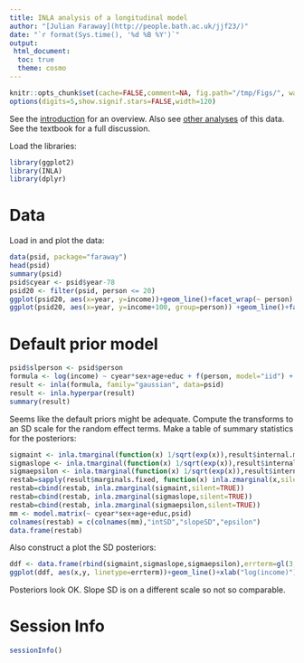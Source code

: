 ```yaml
---
title: INLA analysis of a longitudinal model
author: "[Julian Faraway](http://people.bath.ac.uk/jjf23/)"
date: "`r format(Sys.time(), '%d %B %Y')`"
output:
 html_document:
  toc: true
  theme: cosmo
---
```


```r
knitr::opts_chunk$set(cache=FALSE,comment=NA, fig.path="/tmp/Figs/", warning=FALSE, message=FALSE)
options(digits=5,show.signif.stars=FALSE,width=120)
```

See the [introduction](index.html) for an overview. Also see [other analyses](../mixchange/multilevel.html) of this data.
See the textbook for a full discussion.

Load the libraries:

```r
library(ggplot2)
library(INLA)
library(dplyr)
```

# Data

Load in and plot the data:

```r
data(psid, package="faraway")
head(psid)
summary(psid)
psid$cyear <- psid$year-78
psid20 <- filter(psid, person <= 20)
ggplot(psid20, aes(x=year, y=income))+geom_line()+facet_wrap(~ person)
ggplot(psid20, aes(x=year, y=income+100, group=person)) +geom_line()+facet_wrap(~ sex)+scale_y_log10()
```


# Default prior model


```r
psid$slperson <- psid$person
formula <- log(income) ~ cyear*sex+age+educ + f(person, model="iid") + f(slperson, cyear , model="iid")
result <- inla(formula, family="gaussian", data=psid)
result <- inla.hyperpar(result)
summary(result)
```

Seems like the default priors might be adequate.
Compute the transforms to an SD scale for the random effect terms. Make a table of summary statistics for the posteriors:

```r
sigmaint <- inla.tmarginal(function(x) 1/sqrt(exp(x)),result$internal.marginals.hyperpar[[2]])
sigmaslope <- inla.tmarginal(function(x) 1/sqrt(exp(x)),result$internal.marginals.hyperpar[[3]])
sigmaepsilon <- inla.tmarginal(function(x) 1/sqrt(exp(x)),result$internal.marginals.hyperpar[[1]])
restab=sapply(result$marginals.fixed, function(x) inla.zmarginal(x,silent=TRUE))
restab=cbind(restab, inla.zmarginal(sigmaint,silent=TRUE))
restab=cbind(restab, inla.zmarginal(sigmaslope,silent=TRUE))
restab=cbind(restab, inla.zmarginal(sigmaepsilon,silent=TRUE))
mm <- model.matrix(~ cyear*sex+age+educ,psid)
colnames(restab) = c(colnames(mm),"intSD","slopeSD","epsilon")
data.frame(restab)
```

Also construct a plot the SD posteriors:

```r
ddf <- data.frame(rbind(sigmaint,sigmaslope,sigmaepsilon),errterm=gl(3,1024,labels = c("slope","intercept","epsilon")))
ggplot(ddf, aes(x,y, linetype=errterm))+geom_line()+xlab("log(income)")+ylab("density")
```

Posteriors look OK. Slope SD is on a different scale so not so comparable.

# Session Info

```r
sessionInfo()
```
